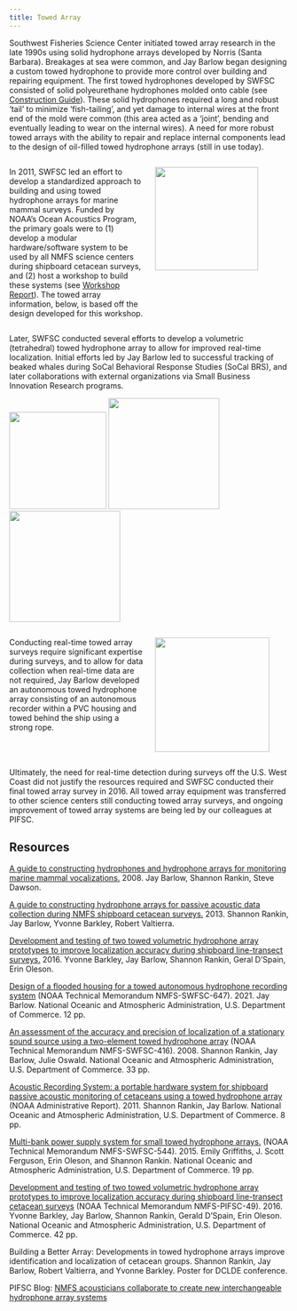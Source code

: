 ```yaml
---
title: Towed Array
---
```


Southwest Fisheries Science Center initiated towed array research in the late 1990s using solid hydrophone arrays developed by Norris (Santa Barbara). Breakages at sea were common, and Jay Barlow began designing a custom towed hydrophone to provide more control over building and repairing equipment. The first towed hydrophones developed by SWFSC consisted of solid polyeurethane hydrophones molded onto cable (see [Construction Guide](https://repository.library.noaa.gov/view/noaa/3620)). These solid hydrophones required a long and robust 'tail' to minimize 'fish-tailing', and yet damage to internal wires at the front end of the mold were common (this area acted as a 'joint', bending and eventually leading to wear on the internal wires). A need for more robust towed arrays with the ability to repair and replace internal components lead to the design of oil-filled towed hydrophone arrays (still in use today).

::: columns
::: {.column width="50%"}
In 2011, SWFSC led an effort to develop a standardized approach to building and using towed hydrophone arrays for marine mammal surveys. Funded by NOAA's Ocean Acoustics Program, the primary goals were to (1) develop a modular hardware/software system to be used by all NMFS science centers during shipboard cetacean surveys, and (2) host a workshop to build these systems (see [Workshop Report](supplemental/ASTWG_FY12_PAMHardwareWorkshop.pdf)). The towed array information, below, is based off the design developed for this workshop.
:::

::: {.column width="50%"}
![](images/towed_modularArray.png){width="186"}
:::
:::

Later, SWFSC conducted several efforts to develop a volumetric (tetrahedral) towed hydrophone array to allow for improved real-time localization. Initial efforts led by Jay Barlow led to successful tracking of beaked whales during SoCal Behavioral Response Studies (SoCal BRS), and later collaborations with external organizations via Small Business Innovation Research programs.

![](images/towed_tetrahedral.jpg){width="175"} ![](images/towed_volumetric.jpg){width="200"} ![](images/towed_trident.jpg){width="200"}

::: columns
::: {.column width="50%"}

Conducting real-time towed array surveys require significant expertise during surveys, and to allow for data collection when real-time data are not required, Jay Barlow developed an autonomous towed hydrophone array consisting of an autonomous recorder within a PVC housing and towed behind the ship using a strong rope.
:::

::: {.column width="50%"}
![](images/towed_autonomousArray.jpg){width="206"}
:::
:::

Ultimately, the need for real-time detection during surveys off the U.S. West Coast did not justify the resources required and SWFSC conducted their final towed array survey in 2016. All towed array equipment was transferred to other science centers still conducting towed array surveys, and ongoing improvement of towed array systems are being led by our colleagues at PIFSC.

## Resources

[A guide to constructing hydrophones and hydrophone arrays for monitoring marine mammal vocalizations.](https://repository.library.noaa.gov/view/noaa/3620) 2008. Jay Barlow, Shannon Rankin, Steve Dawson.

[A guide to constructing hydrophone arrays for passive acoustic data collection during NMFS shipboard cetacean surveys.](https://repository.library.noaa.gov/view/noaa/4443) 2013. Shannon Rankin, Jay Barlow, Yvonne Barkley, Robert Valtierra.

[Development and testing of two towed volumetric hydrophone array prototypes to improve localization accuracy during shipboard line-transect surveys.](https://repository.library.noaa.gov/view/noaa/8699) 2016. Yvonne Barkley, Jay Barlow, Shannon Rankin, Geral D'Spain, Erin Oleson.

[Design of a flooded housing for a towed autonomous hydrophone recording system](https://doi.%20org/10.25923/rmzp-fh90) (NOAA Technical Memorandum NMFS-SWFSC-647). 2021. Jay Barlow. National Oceanic and Atmospheric Administration, U.S. Department of Commerce. 12 pp.

[An assessment of the accuracy and precision of localization of a stationary sound source using a two-element towed hydrophone array](https://swfsc-publications.fisheries.noaa.gov/publications/TM/SWFSC/NOAA-TM-NMFS-SWFSC-416.PDF) (NOAA Technical Memorandum NMFS-SWFSC-416). 2008. Shannon Rankin, Jay Barlow, Julie Oswald. National Oceanic and Atmospheric Administration, U.S. Department of Commerce. 33 pp.

[Acoustic Recording System: a portable hardware system for shipboard passive acoustic monitoring of cetaceans using a towed hydrophone array](https://repository.library.noaa.gov/view/noaa/4679) (NOAA Administrative Report). 2011. Shannon Rankin, Jay Barlow. National Oceanic and Atmospheric Administration, U.S. Department of Commerce. 8 pp.

[Multi-bank power supply system for small towed hydrophone arrays.](https://swfsc-publications.fisheries.noaa.gov/publications/TM/SWFSC/NOAA-TM-NMFS-SWFSC-544.pdf) (NOAA Technical Memorandum NMFS-SWFSC-544). 2015. Emily Griffiths, J. Scott Ferguson, Erin Oleson, and Shannon Rankin. National Oceanic and Atmospheric Administration, U.S. Department of Commerce. 19 pp.

[Development and testing of two towed volumetric hydrophone array prototypes to improve localization accuracy during shipboard line-transect cetacean surveys](https://swfsc-publications.fisheries.noaa.gov/publications/CR/2016/2016Barkley.pdf) (NOAA Technical Memorandum NMFS-PIFSC-49). 2016. Yvonne Barkley, Jay Barlow, Shannon Rankin, Gerald D'Spain, Erin Oleson. National Oceanic and Atmospheric Administration, U.S. Department of Commerce. 42 pp.

Building a Better Array: Developments in towed hydrophone arrays improve identification and localization of cetacean groups. Shannon Rankin, Jay Barlow, Robert Valtierra, and Yvonne Barkley. Poster for DCLDE conference.

PIFSC Blog: [NMFS acousticians collaborate to create new interchangeable hydrophone array systems](https://pifscblog.wordpress.com/2012/12/21/nmfs-acousticians-collaborate-to-create-new-interchangeable-hydrophone-array-systems/)

